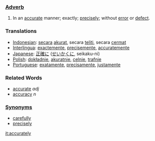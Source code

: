 ===[[Adverb]]===
#In an [[accurate]] manner; exactly; [[precisely]]; without [[error]] or [[defect]].

===Translations===
*[[Indonesian]]: [[secara]] [[akurat]], secara [[teliti]], secara [[cermat]]
*[[Interlingua]]: [[exactemente]], [[precisemente]], [[accuratemente]]
*[[Japanese]]: [[正確に]] ([[せいかくに]], seikaku-ni)
*[[Polish]]: [[dokładnie]], [[akuratnie]], [[celnie]], [[trafnie]]
*[[Portuguese]]: [[exatamente]], [[precisamente]], [[justamente]]

===Related Words===
*[[accurate]] ''adj''
*[[accuracy]] ''n''

===[[Synonyms]]===
*[[carefully]]
*[[precisely]]

[[it:accurately]]